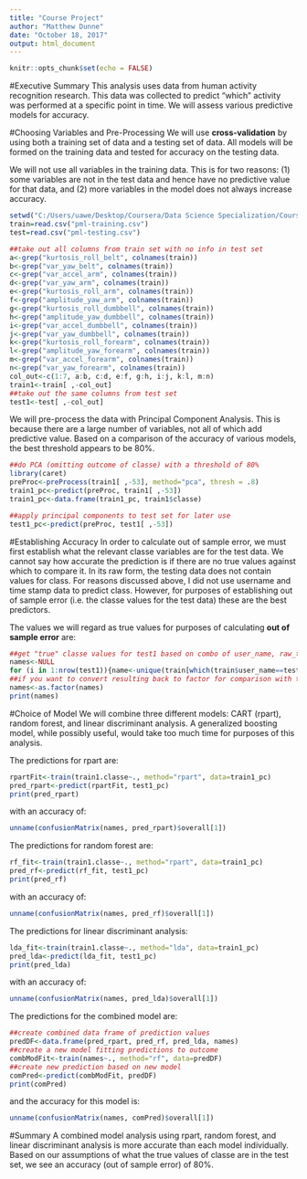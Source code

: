 ---
title: "Course Project"
author: "Matthew Dunne"
date: "October 18, 2017"
output: html_document
---

```{r setup, include=FALSE}
knitr::opts_chunk$set(echo = FALSE)
```

#Executive Summary
This analysis uses data from human activity recognition research. This data was collected to predict "which" activity was performed at a specific point in time. We will assess various predictive models for accuracy.


#Choosing Variables and Pre-Processing
We will use **cross-validation** by using both a training set of data and a testing set of data. All models will be formed on the training data and tested for accuracy on the testing data.

We will not use all variables in the training data. This is for two reasons: (1) some variables are not in the test data and hence have no predictive value for that data, and (2) more variables in the model does not always increase accuracy.

```{r read, cache=TRUE, message=FALSE, warning=F}
setwd("C:/Users/uawe/Desktop/Coursera/Data Science Specialization/Course 8 Machine Learning/Course Project")
train=read.csv("pml-training.csv")
test=read.csv("pml-testing.csv")
```

```{r clean, cache=TRUE, message=FALSE, warning=F}
##take out all columns from train set with no info in test set
a<-grep("kurtosis_roll_belt", colnames(train))
b<-grep("var_yaw_belt", colnames(train))
c<-grep("var_accel_arm", colnames(train))
d<-grep("var_yaw_arm", colnames(train))
e<-grep("kurtosis_roll_arm", colnames(train))
f<-grep("amplitude_yaw_arm", colnames(train))
g<-grep("kurtosis_roll_dumbbell", colnames(train))
h<-grep("amplitude_yaw_dumbbell", colnames(train))
i<-grep("var_accel_dumbbell", colnames(train))
j<-grep("var_yaw_dumbbell", colnames(train))
k<-grep("kurtosis_roll_forearm", colnames(train))
l<-grep("amplitude_yaw_forearm", colnames(train))
m<-grep("var_accel_forearm", colnames(train))
n<-grep("var_yaw_forearm", colnames(train))
col_out<-c(1:7, a:b, c:d, e:f, g:h, i:j, k:l, m:n)
train1<-train[ ,-col_out]
##take out the same columns from test set
test1<-test[ ,-col_out]
```

We will pre-process the data with Principal Component Analysis. This is because there are a large number of variables, not all of which add predictive value. Based on a comparison of the accuracy of various models, the best threshold appears to be 80%.

```{r preproc, cache=TRUE, message=FALSE, warning=F}
##do PCA (omitting outcome of classe) with a threshold of 80%
library(caret)
preProc<-preProcess(train1[ ,-53], method="pca", thresh = .8)
train1_pc<-predict(preProc, train1[ ,-53])
train1_pc<-data.frame(train1_pc, train1$classe)

##apply principal components to test set for later use
test1_pc<-predict(preProc, test1[ ,-53])
```

#Establishing Accuracy
In order to calculate out of sample error, we must first establish what the relevant classe variables are for the test data. We cannot say how accurate the prediction is if there are no true values against which to compare it. In its raw form, the testing data does not contain values for class. For reasons discussed above, I did not use username and time stamp data to predict class. However, for purposes of establishing out of sample error (i.e. the classe values for the test data) these are the best predictors.

The values we will regard as true values for purposes of calculating **out of sample error** are:

```{r true, cache=TRUE, message=FALSE, warning=F}
##get "true" classe values for test1 based on combo of user_name, raw_timestamp_part_1
names<-NULL
for (i in 1:nrow(test1)){name<-unique(train[which(train$user_name==test$user_name[i] & train$raw_timestamp_part_1==test$raw_timestamp_part_1[i]), ][160])[[1]]; names<-c(names, levels(name)[name])}
##if you want to convert resulting back to factor for comparison with train data
names<-as.factor(names)
print(names)
```


#Choice of Model
We will combine three different models: CART (rpart), random forest, and linear discriminant analysis. A generalized boosting model, while possibly useful, would take too much time for purposes of this analysis.

The predictions for rpart are:
```{r rpart, cache=TRUE, message=FALSE, warning=F}
rpartFit<-train(train1.classe~., method="rpart", data=train1_pc)
pred_rpart<-predict(rpartFit, test1_pc)
print(pred_rpart)
```
with an accuracy of: 
```{r rpartAccuracy, cache=TRUE, message=FALSE, warning=F}
unname(confusionMatrix(names, pred_rpart)$overall[1])
```

The predictions for random forest are:
```{r rf, cache=TRUE, message=FALSE, warning=F}
rf_fit<-train(train1.classe~., method="rpart", data=train1_pc)
pred_rf<-predict(rf_fit, test1_pc)
print(pred_rf)
```
with an accuracy of: 
```{r rfAccuracy, cache=TRUE, message=FALSE, warning=F}
unname(confusionMatrix(names, pred_rf)$overall[1])
```

The predictions for linear discriminant analysis:
```{r lda, cache=TRUE, message=FALSE, warning=F}
lda_fit<-train(train1.classe~., method="lda", data=train1_pc)
pred_lda<-predict(lda_fit, test1_pc)
print(pred_lda)
```
with an accuracy of: 
```{r ldaAccuracy, cache=TRUE, message=FALSE, warning=F}
unname(confusionMatrix(names, pred_lda)$overall[1])
```
The predictions for the combined model are:
```{r combine, cache=TRUE, message=FALSE, warning=F}
##create combined data frame of prediction values
predDF<-data.frame(pred_rpart, pred_rf, pred_lda, names)
##create a new model fitting predictions to outcome
combModFit<-train(names~., method="rf", data=predDF)
##create new prediction based on new model
comPred<-predict(combModFit, predDF)
print(comPred)
```

and the accuracy for this model is:
```{r combAccuracy, cache=TRUE, message=FALSE, warning=F}
unname(confusionMatrix(names, comPred)$overall[1])
```

#Summary
A combined model analysis using rpart, random forest, and linear discriminant analysis is more accurate than each model individually. Based on our assumptions of what the true values of classe are in the test set, we see an accuracy (out of sample error) of 80%.

